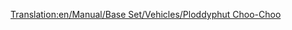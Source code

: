 [[Translation:en/Manual/Base Set/Vehicles/Ploddyphut Choo-Choo]]
{{it/Treni|Image=[[File:en/Ploddyphutchoochoo.png]]
|Name=Ploddyphut Choo-Choo
|Cost=€ 23.436
|Speed=72 km/h (45 mph)
|Weight=85 t
|Power=406 hp (298 kW)
|Annual=€ 2.952
|Designed=1946
|Lifespan=20 
|Capacity=N/A
|Description=Il treno più debole e più lento del clima Toyland.
|Real-life=Immaginario
}}